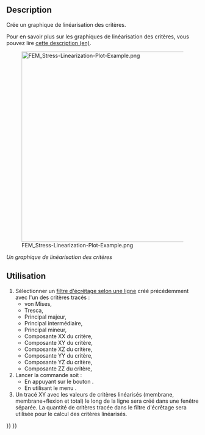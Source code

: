 <languages/>

{{Docnav/fr
|[[FEM_PostFilterDataAlongLine/fr|Filtre d'écrêtage selon une ligne]]
|[[FEM_PostFilterDataAtPoint/fr|Données au point]]
|[[FEM_Workbench/fr|Atelier FEM]]
|IconL=FEM_PostFilterDataAlongLine.svg
|IconR=FEM_PostFilterDataAtPoint.svg
|IconC=Workbench_FEM.svg
}}

{{GuiCommand/fr
|Name=FEM PostFilterLinearizedStresses
|Name/fr=FEM Graphique de linéarisation des critères
|MenuLocation=Résultats → Graphique de linéarisation des critères
|Workbenches=[[FEM_Workbench/fr|FEM]]
|SeeAlso=[[FEM_PostPipelineFromResult/fr|FEM Pipeline de résultats]], [[FEM_PostFilterDataAlongLine/fr|FEM Filtre d'écrêtage selon une ligne]],  [[FEM_tutorial/fr|FEM Tutoriel]]
}}

==Description==

Crée un graphique de linéarisation des critères.

Pour en savoir plus sur les graphiques de linéarisation des critères, vous pouvez lire [https://www.graspengineering.com/what-is-stress-linearization/ cette description (en)].

[[File:FEM_Stress-Linearization-Plot-Example.png|500px]]

<div class="mw-translate-fuzzy">
''Un graphique de linéarisation des critères''
</div>

<span id="Usage"></span>
==Utilisation==

<div class="mw-translate-fuzzy">
# Sélectionner un [[FEM_PostFilterDataAlongLine/fr|filtre d'écrêtage selon une ligne]] créé précédemment avec l'un des critères tracés :
#* von Mises,
#* Tresca,
#* Principal majeur,
#* Principal intermédiaire,
#* Principal mineur,
#* Composante XX du critère, {{Version/fr|1.0}}
#* Composante XY du critère, {{Version/fr|1.0}}
#* Composante XZ du critère, {{Version/fr|1.0}}
#* Composante YY du critère, {{Version/fr|1.0}}
#* Composante YZ du critère, {{Version/fr|1.0}}
#* Composante ZZ du critère, {{Version/fr|1.0}}
# Lancer la commande soit :
#* En appuyant sur le bouton {{Button|[[Image:FEM_PostFilterLinearizedStresses.svg|16px]] '''Graphique de linéarisation des critères'''}}.
#* En utilisant le menu {{MenuCommand|Résultats → [[Image:FEM_PostFilterLinearizedStresses.svg|16px]] Graphique de linéarisation des critères}}.
# Un tracé XY avec les valeurs de critères linéarisés (membrane, membrane+flexion et total) le long de la ligne sera créé dans une fenêtre séparée. La quantité de critères tracée dans le filtre d'écrêtage sera utilisée pour le calcul des critères linéarisés.
</div>


{{Docnav/fr
|[[FEM_PostFilterDataAlongLine/fr|Filtre d'écrêtage selon une ligne]]
|[[FEM_PostFilterDataAtPoint/fr|Données au point]]
|[[FEM_Workbench/fr|Atelier FEM]]
|IconL=FEM_PostFilterDataAlongLine.svg
|IconR=FEM_PostFilterDataAtPoint.svg
|IconC=Workbench_FEM.svg
}}

{{FEM Tools navi{{#translation:}}}}
{{Userdocnavi{{#translation:}}}}